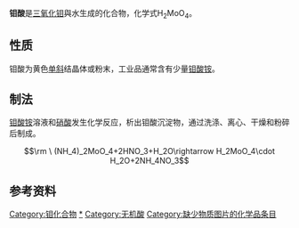 {{expand|time=2010-01-16T20:18:56+00:00}}
{{Chembox
| Name = 钼（Ⅵ）酸（正钼酸）
| NameEn = Molybdic acid
| ImageFile = H2MoO4.png
| ImageSize = 
| IUPACName = Dihydroxy(dioxo)molybdenum
| IUPACNameZh = 
| SystematicName = 二羟基(二氧)钼
| OtherNames = 
| Section1 = {{Chembox Identifiers
| CASNo = 7782-91-4
| CASNo_Ref = {{cascite|changed|??}}
| CASNo1 = 7782-91-4 (25942-34-1 for dihydrate)
| CASNo1_Ref = {{cascite|changed|??}}
|    Abbreviations  =  
|    EINECS  =  
|    PubChem  =  82208
|    SMILES  =  O[Mo](=O)(=O)O
|    InChI  =  InChI=1S/Mo.2H2O.2O/h;2*1H2;;/q+2;;;;/p-2
|    RTECS  =  
|    MeSHName  = 
|    ChEBI  = 
|    KEGG  =  
|    ATCCode_prefix  =  
|    ATCCode_suffix  =  
|    ATC_Supplemental  = |  ChemSpiderID  =  74188
|  InChIKey  =  VLAPMBHFAWRUQP-LHLUJLTBAG

}}
| Section2 = {{Chembox Properties
|   Formula = H<sub>2</sub>MoO<sub>4</sub>
|   MolarMass = 163.900716
|   Appearance = 无色三斜或黄色单斜固体<ref name="Holleman-Wiberg">A.F.Holleman, E.Wiberg. ''Lehrbuch der Anorganischen Chemie''. Walter de Gruyter & Co. Berlin 1995, 101. Auflage,  ISBN 3-11-012641-9</ref>
|   Density = 
|   MeltingPt = 300°C
|   Melting_notes = 85 %ig<ref name="Merck">[http://assets.chemportals.merck.de/documents/sds/emd/deu/de/1004/100400.pdf Sicherheitsdatenblatt (Merck), 85 %ig Säure, enthält Ammoniummolybdat]</ref>
|   BoilingPt = 
|   Boiling_notes = 
|   Solubility = 0.5 g·l<sup>−1</sup> (正钼酸，15 °C)<ref>D'Ans-Lax: ''Taschenbuch für Chemiker und Physiker'', 4. Auflage, Band 3, Springer Verlag 1998, ISBN 3-540-60035-3</ref>
|   SolubleOther = 
|   Solvent = 
|   LogP = 
|   VaporPressure = 
|   HenryConstant = 
|   AtmosphericOHRateConstant = 
|   Viscosity = 
|   Viscosity_notes = 
|   pKa = pK<sub>S1</sub>=3.7  pK<sub>S2</sub>=3.9<ref name="Holleman-Wiberg"/>
|   pKb = }}
| Section3 = {{Chembox Structure
|   CrystalStruct = 
|   Coordination = 
|   MolShape = }}
| Section4 = {{Chembox Thermochemistry
|   DeltaHf = 
|   DeltaHc = 
|   Entropy = 
|   HeatCapacity = }}
| Section5 = {{Chembox Pharmacology
|   AdminRoutes = 
|   Bioavail = 
|   Metabolism = 
|   HalfLife = 
|   ProteinBound =
|   Excretion = 
|   Legal_status = 
|   Legal_US = 
|   Legal_UK = 
|   Legal_AU = 
|   Legal_CA = 
|   PregCat = 
|   PregCat_AU = 
|   PregCat_US = }}
| Section6 = {{Chembox Explosive
|   ShockSens = 
|   FrictionSens = 
|   ExplosiveV = 
|   REFactor = }}
| Section7 = {{Chembox Hazards
|   EUClass = 
|   EUIndex = 
|   MainHazards = 
|   EUHazardSymbol = {{Chembox EUHazardSymbol|Xn}}
|   NFPA-H = 
|   NFPA-F = 
|   NFPA-R = 
|   NFPA-O = 
|   RPhrases = {{R36/37}},{{R48/20/22}}
|   SPhrases = {{S22}},{{S25}}
|   RSPhrases = 
|   FlashPt = 
|   Autoignition = 
|   ExploLimits = 
|   PEL = }}
| Section8 = {{Chembox Related
|   OtherAnions = 
|   OtherCations = 
|   OtherFunctn = 
|   Function = 
|   OtherCpds = }}
}}

'''钼酸'''是[[三氧化钼|三氧化钼]]與水生成的化合物，化学式H<sub>2</sub>MoO<sub>4</sub>。

==性质==
钼酸为黄色[[单斜|单斜]]结晶体或粉末，工业品通常含有少量[[钼酸铵|钼酸铵]]。

==制法==
[[钼酸铵|钼酸铵]]溶液和[[硝酸|硝酸]]发生化学反应，析出钼酸沉淀物，通过洗涤、离心、干燥和粉碎后制成。
:<math>\rm \ (NH_4)_2MoO_4+2HNO_3+H_2O\rightarrow H_2MoO_4\cdot H_2O+2NH_4NO_3</math>

==参考资料==
{{reflist}}

{{氢化合物}}
{{钼化合物}}
[[Category:钼化合物|Category:钼化合物]]
[[Category:钼酸盐|*]]
[[Category:无机酸|Category:无机酸]]
[[Category:缺少物质图片的化学品条目|Category:缺少物质图片的化学品条目]]